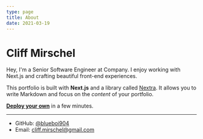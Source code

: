 ```yaml
---
type: page
title: About
date: 2021-03-19
---
```


# Cliff Mirschel

Hey, I'm a Senior Software Engineer at Company. I enjoy working with Next.js and crafting beautiful front-end experiences.

This portfolio is built with **Next.js** and a library called [Nextra](https://nextra.vercel.app/). It allows you to write Markdown and focus on the _content_ of your portfolio.

[**Deploy your own**](https://vercel.com/new/git/external?repository-url=https://github.com/vercel-solutions/nextjs-portfolio-starter&project-name=portfolio&repository-name=portfolio) in a few minutes.

---

- GitHub: [@blueboi904](https://github.com/blueboi904)
- Email: cliff.mirschel@gmail.com
